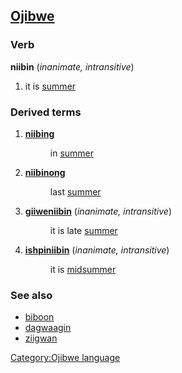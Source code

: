 ==[[Ojibwe]]==
===Verb===
'''niibin''' (''inanimate, intransitive'')

# it is [[summer]]

===Derived terms===
#'''[[niibing]]'''
#:in [[summer]]
#'''[[niibinong]]'''
#:last [[summer]]
#'''[[giiweniibin]]''' (''inanimate, intransitive'')
#:it is late [[summer]]
#'''[[ishpiniibin]]''' (''inanimate, intransitive'')
#:it is [[midsummer]]

===See also===
*[[biboon]]
*[[dagwaagin]]
*[[ziigwan]]

[[Category:Ojibwe language]]